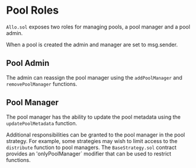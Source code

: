 # Pool Roles
`Allo.sol` exposes two roles for managing pools, a pool manager and a pool admin.

When a pool is created the admin and manager are set to msg.sender.

## Pool Admin
The admin can reassign the pool manager using the `addPoolManager` and 
`removePoolManager` functions.

## Pool Manager
The pool manager has the ability to update the pool metadata using the 
`updatePoolMetadata` function.

Additional responsibilities can be granted to the pool manager in the pool 
strategy. For example, some strategies may wish to limit access to the 
`distribute` function to pool managers. The `BaseStrategy.sol` contract 
provides an 'onlyPoolManager` modifier that can be used to restrict functions. 



